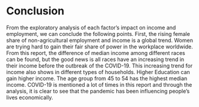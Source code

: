 # Conclusion

From the exploratory analysis of each factor's impact on income and employment, we can conclude the following points. First, the rising female share of non-agricultural employment and income is a global trend. Women are trying hard to gain their fair share of power in the workplace worldwide. From this report, the difference of median income among different races can be found, but the good news is all races have an increasing trend in their income before the outbreak of the COVID-19. This increasing trend for income also shows in different types of households. Higher Education can gain higher income. The age group from 45 to 54 has the highest median income. COVID-19 is mentioned a lot of times in this report and through the analysis, it is clear to see that the pandemic has been influencing people's lives economically.

